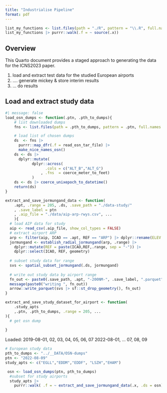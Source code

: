 ```yaml
---
title: "Industrialise Pipeline"
format: pdf
---
```


```r
list_my_functions <- list.files(path = "./R", pattern = "\\.R", full.names = TRUE)
list_my_functions |> purrr::walk(.f = ~ source(.x))
```


## Overview

This Quarto document provides a staged approach to generating the data for the ICNS2023 paper.

1. load and extract test data for the studied European airports
2. .... generate mickey & store interim results
3. ... do results


## Load and extract study data

```r
#| message: false
load_osn_dumps <- function(.ptn, .pth_to_dumps){
    # list downloaded dumps
    fns <- list.files(path = .pth_to_dumps, pattern = .ptn, full.names = TRUE)

    # load list of chosen dumps
    ds  <- fns |> 
      purrr::map_dfr(.f = read_osn_tar_file) |> 
      make_nice_names_osn()
    ds <- ds |> 
      dplyr::mutate(
            dplyr::across(
                  .cols = c("ALT_B","ALT_G")
                , .fns  = coerce_meter_to_feet)
            ) 
    ds <- ds |> coerce_unixepoch_to_datetime()
    return(ds)
}

extract_and_save_jormungand_data <- function(
    .apt, .range = 205, .ds, .save_path = "./data-study/"
    , .save_label = ptn
    , .aip_file = "./data/aip-arp-rwys.csv", ...
    ){
  # load AIP data for study  
  aip <- read_csv(.aip_file, show_col_types = FALSE)
  # extract airport ARP
  arp <- filter(aip, ICAO == .apt, REF == "ARP") |> dplyr::rename(ELEV = GEOM_ALT)
  jormungand <- establish_radial_jormungand(arp, .range) |> 
    dplyr::mutate(REF = paste(ICAO,REF,.range, sep = "-")) |> 
    dplyr::select(ICAO, REF, geometry)
  
  # subset study data for range
  svs <- spatial_subset_jormungand(.ds, jormungand)
  
  # write out study data by airport range
  fn_out <- paste0(.save_path, .apt, "-200NM-", .save_label, ".parquet")
  message(paste0("writing ", fn_out))
  arrow::write_parquet(svs |> sf::st_drop_geometry(), fn_out)
}

extract_and_save_study_dataset_for_airport <- function(
    .study_apts
    ,.ptn, .pth_to_dumps, .range = 205, ...
){
  # get osn dump
 
}

```

Loaded: 
 2019-08-01, 02, 03, 04, 05, 06, 07
 2022-08-01, ... 07, 08, 09

```r
# European study data
pth_to_dumps <- "../__DATA/OSN-dumps"
ptn <- "2022-08-09"
study_apts <- c("EGLL","EDDM","EDDF", "LSZH","EHAM")

 osn <- load_osn_dumps(ptn, pth_to_dumps)
  #subset for study airports
  study_apts |> 
    purrr::walk( .f = ~ extract_and_save_jormungand_data(.x, .ds = osn) )
```

